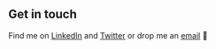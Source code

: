 ## Get in touch

Find me on [LinkedIn](https://www.linkedin.com/in/estelle-no%C3%ABl-65152387/) and [Twitter](https://twitter.com/estellekts) or drop me an [email](mailto:estelle.noel@gadz.org) 💌
